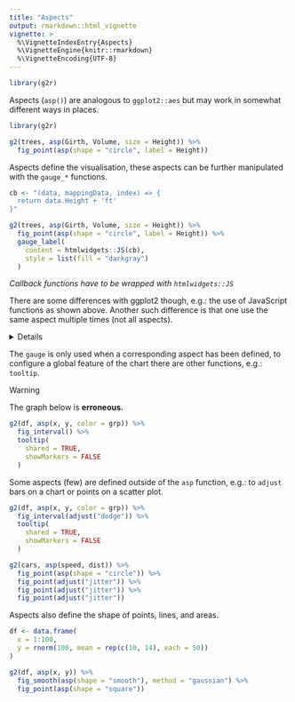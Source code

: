 ```yaml
---
title: "Aspects"
output: rmarkdown::html_vignette
vignette: >
  %\VignetteIndexEntry{Aspects}
  %\VignetteEngine{knitr::rmarkdown}
  %\VignetteEncoding{UTF-8}
---
```


```r
library(g2r)
```

Aspects (`asp()`) are analogous to `ggplot2::aes` but may work in somewhat different ways in places.

```r
library(g2r)

g2(trees, asp(Girth, Volume, size = Height)) %>% 
  fig_point(asp(shape = "circle", label = Height))
```

Aspects define the visualisation, these aspects can be further manipulated with the `gauge_*` functions.

```r
cb <- "(data, mappingData, index) => {
  return data.Height + 'ft'
}"

g2(trees, asp(Girth, Volume, size = Height)) %>% 
  fig_point(asp(shape = "circle", label = Height)) %>% 
  gauge_label(
    content = htmlwidgets::JS(cb), 
    style = list(fill = "darkgray")
  )
```

_Callback functions have to be wrapped with `htmlwidgets::JS`_

There are some differences with ggplot2 though, e.g.: the use of JavaScript functions as shown above. Another such difference is that one use the same aspect multiple times (not all aspects).

<details>
```r
df <- data.frame(
  x = c(letters, letters),
  y = runif(52),
  grp = rep(c("A", "B"), each = 2)
)
```
</details>

The `gauge` is only used when a corresponding aspect has been defined, to configure a global feature of the chart there are other functions, e.g.: `tooltip`.

<div class="panel panel-warning">
<div class="panel-heading">Warning</div>
<div class="panel-body">
The graph below is __erroneous.__
</div>
</div>

```r
g2(df, asp(x, y, color = grp)) %>% 
  fig_interval() %>% 
  tooltip(
    shared = TRUE,
    showMarkers = FALSE
  )
```

Some aspects (few) are defined outside of the `asp` function, e.g.: to `adjust` bars on a chart or points on a scatter plot.

```r
g2(df, asp(x, y, color = grp)) %>% 
  fig_interval(adjust("dodge")) %>% 
  tooltip(
    shared = TRUE,
    showMarkers = FALSE
  )
```

```r
g2(cars, asp(speed, dist)) %>% 
  fig_point(asp(shape = "circle")) %>% 
  fig_point(adjust("jitter")) %>% 
  fig_point(adjust("jitter")) %>% 
  fig_point(adjust("jitter"))
```

Aspects also define the shape of points, lines, and areas.

```r
df <- data.frame(
  x = 1:100,
  y = rnorm(100, mean = rep(c(10, 14), each = 50))
)

g2(df, asp(x, y)) %>% 
  fig_smooth(asp(shape = "smooth"), method = "gaussian") %>% 
  fig_point(asp(shape = "square"))
```
